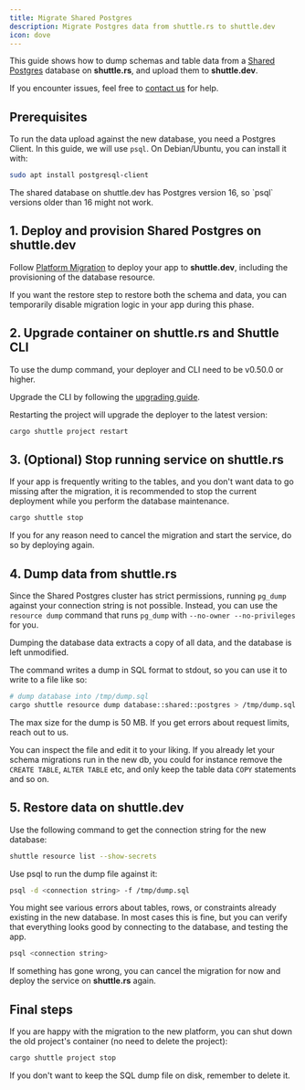 ```yaml
---
title: Migrate Shared Postgres
description: Migrate Postgres data from shuttle.rs to shuttle.dev
icon: dove
---
```


This guide shows how to dump schemas and table data from a [Shared Postgres](/resources/shuttle-shared-db) database on **shuttle.rs**, and upload them to **shuttle.dev**.

If you encounter issues, feel free to [contact us](/support/support) for help.

## Prerequisites

To run the data upload against the new database, you need a Postgres Client.
In this guide, we will use `psql`.
On Debian/Ubuntu, you can install it with:

```sh
sudo apt install postgresql-client
```

<Warning>
The shared database on shuttle.dev has Postgres version 16, so `psql` versions older than 16 might not work.
</Warning>

## 1. Deploy and provision Shared Postgres on shuttle.dev

Follow [Platform Migration](/platform-update/migration) to deploy your app to **shuttle.dev**, including the provisioning of the database resource.

If you want the restore step to restore both the schema and data, you can temporarily disable migration logic in your app during this phase.

## 2. Upgrade container on shuttle.rs and Shuttle CLI

To use the dump command, your deployer and CLI need to be v0.50.0 or higher.

Upgrade the CLI by following the [upgrading guide](/guides/upgrade).

Restarting the project will upgrade the deployer to the latest version:

```sh
cargo shuttle project restart
```

## 3. (Optional) Stop running service on shuttle.rs

If your app is frequently writing to the tables, and you don't want data to go missing after the migration, it is recommended to stop the current deployment while you perform the database maintenance.

```sh
cargo shuttle stop
```

<Info>
If you for any reason need to cancel the migration and start the service, do so by deploying again.
</Info>

## 4. Dump data from shuttle.rs

Since the Shared Postgres cluster has strict permissions, running `pg_dump` against your connection string is not possible.
Instead, you can use the `resource dump` command that runs `pg_dump` with `--no-owner --no-privileges` for you.

<Note>
Dumping the database data extracts a copy of all data, and the database is left unmodified.
</Note>

The command writes a dump in SQL format to stdout, so you can use it to write to a file like so:

```sh
# dump database into /tmp/dump.sql
cargo shuttle resource dump database::shared::postgres > /tmp/dump.sql
```

<Note>
The max size for the dump is 50 MB. If you get errors about request limits, reach out to us.
</Note>

You can inspect the file and edit it to your liking.
If you already let your schema migrations run in the new db, you could for instance remove the `CREATE TABLE`, `ALTER TABLE` etc, and only keep the table data `COPY` statements and so on.

## 5. Restore data on shuttle.dev

Use the following command to get the connection string for the new database:

```sh
shuttle resource list --show-secrets
```

Use psql to run the dump file against it:

```sh
psql -d <connection string> -f /tmp/dump.sql
```

You might see various errors about tables, rows, or constraints already existing in the new database.
In most cases this is fine, but you can verify that everything looks good by connecting to the database, and testing the app.

```sh
psql <connection string>
```

If something has gone wrong, you can cancel the migration for now and deploy the service on **shuttle.rs** again.

## Final steps

If you are happy with the migration to the new platform, you can shut down the old project's container (no need to delete the project):

```sh
cargo shuttle project stop
```

If you don't want to keep the SQL dump file on disk, remember to delete it.
